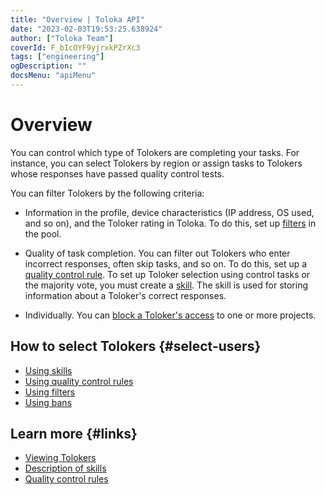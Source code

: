 ```yaml
---
title: "Overview | Toloka API"
date: "2023-02-03T19:53:25.638924"
author: ["Toloka Team"]
coverId: F_bIcOYF9yjrxkPZrXc3
tags: ["engineering"]
ogDescription: ""
docsMenu: "apiMenu"
---
```


# Overview

You can control which type of Tolokers are completing your tasks. For instance, you can select Tolokers by region or assign tasks to Tolokers whose responses have passed quality control tests.

You can filter Tolokers by the following criteria:

- Information in the profile, device characteristics (IP address, OS used, and so on), and the Toloker rating in Toloka. To do this, set up [filters](/docs-new/api/filters) in the pool.

- Quality of task completion. You can filter out Tolokers who enter incorrect responses, often skip tasks, and so on. To do this, set up a [quality control rule](/docs-new/api/quality-control). To set up Toloker selection using control tasks or the majority vote, you must create a [skill](/docs-new/api/skill). The skill is used for storing information about a Toloker's correct responses.

- Individually. You can [block a Toloker's access](/docs-new/api/ban) to one or more projects.

## How to select Tolokers {#select-users}

- [Using skills](/docs-new/api/skill)
- [Using quality control rules](/docs-new/api/quality-control)
- [Using filters](/docs-new/api/filters)
- [Using bans](/docs-new/api/ban)

## Learn more {#links}

- [Viewing Tolokers](https://toloka.ai/en/docs/guide/concepts/users)
- [Description of skills](https://toloka.ai/en/docs/guide/concepts/nav)
- [Quality control rules](https://toloka.ai/en/docs/guide/concepts/check-performers)
